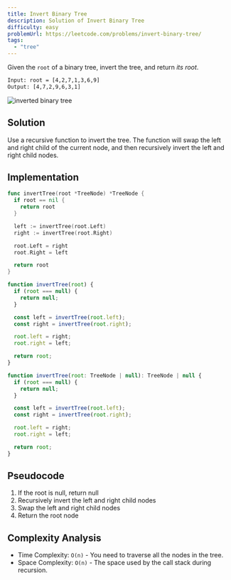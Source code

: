 ```yaml
---
title: Invert Binary Tree
description: Solution of Invert Binary Tree
difficulty: easy
problemUrl: https://leetcode.com/problems/invert-binary-tree/
tags:
  - "tree"
---
```



Given the `root` of a binary tree, invert the tree, and return _its root_.

```txt
Input: root = [4,2,7,1,3,6,9]
Output: [4,7,2,9,6,3,1]
```

![inverted binary tree](../../../assets/invert-tree1.jpg)

## Solution

Use a recursive function to invert the tree. The function will swap the left and right child of the current node, and then recursively invert the left and right child nodes.

## Implementation

<Tabs>
  <TabItem label="Go">

```go
func invertTree(root *TreeNode) *TreeNode {
  if root == nil {
    return root
  }

  left := invertTree(root.Left)
  right := invertTree(root.Right)

  root.Left = right
  root.Right = left

  return root
}
```

  </TabItem>
  <TabItem label="JavaScript">

```js
function invertTree(root) {
  if (root === null) {
    return null;
  }

  const left = invertTree(root.left);
  const right = invertTree(root.right);

  root.left = right;
  root.right = left;

  return root;
}
```

  </TabItem>
  <TabItem label="TypeScript">

```js
function invertTree(root: TreeNode | null): TreeNode | null {
  if (root === null) {
    return null;
  }

  const left = invertTree(root.left);
  const right = invertTree(root.right);

  root.left = right;
  root.right = left;

  return root;
}
```

  </TabItem>
</Tabs>

## Pseudocode

1. If the root is null, return null
2. Recursively invert the left and right child nodes
3. Swap the left and right child nodes
4. Return the root node

## Complexity Analysis

- Time Complexity: `O(n)` - You need to traverse all the nodes in the tree.
- Space Complexity: `O(n)` - The space used by the call stack during recursion.
